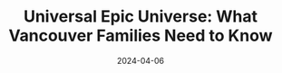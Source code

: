 ---
title: "Universal Epic Universe: What Vancouver Families Need to Know"
date: "2024-04-06"
description: "The Theme Park World Is Talking About Universal's Epic Universe – Here's Why It Matters for BC Families"
coverImage: "/images/posts/universal-epic-universe/cover-universal-epic-universe.jpg"
tags: ["universal-studios", "theme-parks", "family-travel", "orlando", "vancouver-families"]
location: "Orlando, Florida"
ageGroup: "All ages"
--- 